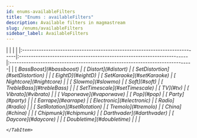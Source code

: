 ```yaml
---
id: enums-availableFilters
title: "Enums : availableFilters"
description: Available filters in magmastream
slug: /enums/availableFilters
sidebar_label: AvailableFilters
---
```



<Tabs>
    <TabItem value="npm" label="Enumeration members" default>
        |                                                                            |                                                                        |                                                                              |
        |:---------------------------------------------------------------------------|:-----------------------------------------------------------------------|:-----------------------------------------------------------------------------|
        | [<i className="fa-solid fa-bars-staggered" /> BassBoost](#bassboost)       | [<i className="fa-solid fa-bars-staggered" /> Distort](#distort)       | [<i className="fa-solid fa-bars-staggered" /> SetDistortion](#setDistortion) |
        | [<i className="fa-solid fa-bars-staggered" /> EightD](#eightD)             | [<i className="fa-solid fa-bars-staggered" /> SetKaraoke](#setKaraoke) | [<i className="fa-solid fa-bars-staggered" /> Nightcore](#nightcore)         |
        | [<i className="fa-solid fa-bars-staggered" /> Slowmo](#slowmo)             | [<i className="fa-solid fa-bars-staggered" /> Soft](#soft)             | [<i className="fa-solid fa-bars-staggered" /> TrebleBass](#trebleBass)       |
        | [<i className="fa-solid fa-bars-staggered" /> SetTimescale](#setTimescale) | [<i className="fa-solid fa-bars-staggered" /> TV](#tv)                 | [<i className="fa-solid fa-bars-staggered" /> Vibrato](#vibrato)             |
        | [<i className="fa-solid fa-bars-staggered" /> Vaporwave](#vaporwave)       | [<i className="fa-solid fa-bars-staggered" /> Pop](#pop)               | [<i className="fa-solid fa-bars-staggered" /> Party](#party)                 |
        | [<i className="fa-solid fa-bars-staggered" /> Earrape](#earrape)           | [<i className="fa-solid fa-bars-staggered" /> Electronic](#electronic) | [<i className="fa-solid fa-bars-staggered" /> Radio](#radio)                 |
        | [<i className="fa-solid fa-bars-staggered" /> SetRotation](#setRotation)   | [<i className="fa-solid fa-bars-staggered" /> Tremolo](#tremolo)       | [<i className="fa-solid fa-bars-staggered" /> China](#china)                 |
        | [<i className="fa-solid fa-bars-staggered" /> Chipmunk](#chipmunk)         | [<i className="fa-solid fa-bars-staggered" /> Darthvader](#darthvader) | [<i className="fa-solid fa-bars-staggered" /> Daycore](#daycore)             |
        | [<i className="fa-solid fa-bars-staggered" /> Doubletime](#doubletime)     |                                                                        |                                                                              |

    </TabItem>
</Tabs>